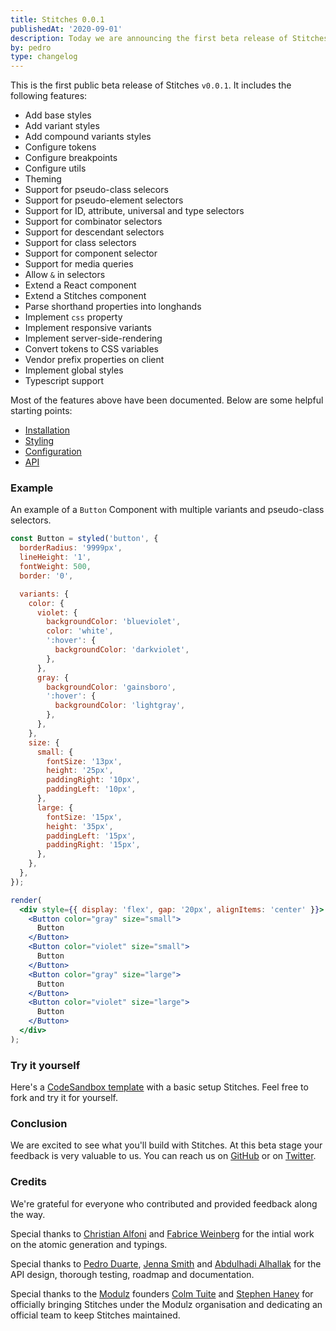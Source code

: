 ```yaml
---
title: Stitches 0.0.1
publishedAt: '2020-09-01'
description: Today we are announcing the first beta release of Stitches. This is an early look at the API and features.
by: pedro
type: changelog
---
```


This is the first public beta release of Stitches `v0.0.1`. It includes the following features:

- Add base styles
- Add variant styles
- Add compound variants styles
- Configure tokens
- Configure breakpoints
- Configure utils
- Theming
- Support for pseudo-class selecors
- Support for pseudo-element selectors
- Support for ID, attribute, universal and type selectors
- Support for combinator selectors
- Support for descendant selectors
- Support for class selectors
- Support for component selector
- Support for media queries
- Allow `&` in selectors
- Extend a React component
- Extend a Stitches component
- Parse shorthand properties into longhands
- Implement `css` property
- Implement responsive variants
- Implement server-side-rendering
- Convert tokens to CSS variables
- Vendor prefix properties on client
- Implement global styles
- Typescript support

Most of the features above have been documented. Below are some helpful starting points:

- [Installation](/docs/installation)
- [Styling](/docs/styling)
- [Configuration](/docs/tokens)
- [API](/docs/api)

### Example

An example of a `Button` Component with multiple variants and pseudo-class selectors.

```jsx live manual
const Button = styled('button', {
  borderRadius: '9999px',
  lineHeight: '1',
  fontWeight: 500,
  border: '0',

  variants: {
    color: {
      violet: {
        backgroundColor: 'blueviolet',
        color: 'white',
        ':hover': {
          backgroundColor: 'darkviolet',
        },
      },
      gray: {
        backgroundColor: 'gainsboro',
        ':hover': {
          backgroundColor: 'lightgray',
        },
      },
    },
    size: {
      small: {
        fontSize: '13px',
        height: '25px',
        paddingRight: '10px',
        paddingLeft: '10px',
      },
      large: {
        fontSize: '15px',
        height: '35px',
        paddingLeft: '15px',
        paddingRight: '15px',
      },
    },
  },
});

render(
  <div style={{ display: 'flex', gap: '20px', alignItems: 'center' }}>
    <Button color="gray" size="small">
      Button
    </Button>
    <Button color="violet" size="small">
      Button
    </Button>
    <Button color="gray" size="large">
      Button
    </Button>
    <Button color="violet" size="large">
      Button
    </Button>
  </div>
);
```

### Try it yourself

Here's a [CodeSandbox template](https://codesandbox.io/s/stitches-starter-typescript-113w1?file=/src/App.tsx) with a basic setup Stitches. Feel free to fork and try it for yourself.

### Conclusion

We are excited to see what you'll build with Stitches. At this beta stage your feedback is very valuable to us. You can reach us on [GitHub](https://github.com/modulz/stitches) or on [Twitter](https://twitter.com/stitchesjs).

### Credits

We're grateful for everyone who contributed and provided feedback along the way.

Special thanks to [Christian Alfoni](https://twitter.com/christianalfoni) and [Fabrice Weinberg](https://twitter.com/fweinb) for the intial work on the atomic generation and typings.

Special thanks to [Pedro Duarte](https://twitter.com/peduarte), [Jenna Smith](https://twitter.com/jjenzz) and [Abdulhadi Alhallak](https://twitter.com/hadi_hlk) for the API design, thorough testing, roadmap and documentation.

Special thanks to the [Modulz](https://modulz.app) founders [Colm Tuite](https://twitter.com/colmtuite) and [Stephen Haney](https://twitter.com/sdothaney) for officially bringing Stitches under the Modulz organisation and dedicating an official team to keep Stitches maintained.
